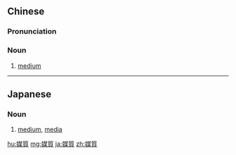 {{also|媒质}}
==Chinese==
{{zh-forms|s=媒质}}

===Pronunciation===
{{zh-pron
|m=méi质
|c=mui4 zat1
|cat=n
}}

===Noun===
{{zh-noun}}

# {{lb|zh|physics}} [[medium]]

----

==Japanese==
{{ja-kanjitab|ばい|しつ|yomi=on}}

===Noun===
{{ja-noun|ばいしつ}}
# [[medium]], [[media]]

[[hu:媒質]]
[[mg:媒質]]
[[ja:媒質]]
[[zh:媒質]]
